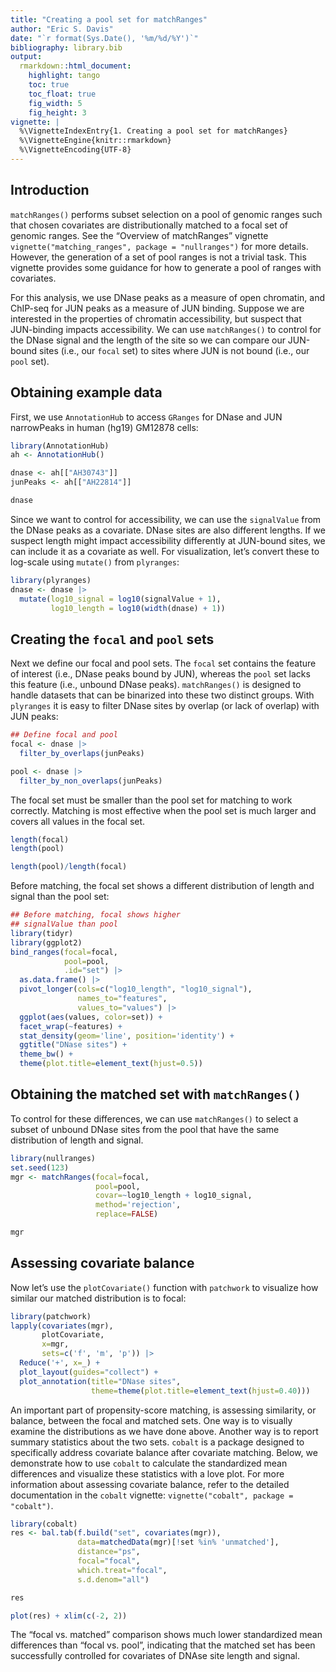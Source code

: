 ```yaml
---
title: "Creating a pool set for matchRanges"
author: "Eric S. Davis"
date: "`r format(Sys.Date(), '%m/%d/%Y')`"
bibliography: library.bib
output:
  rmarkdown::html_document:
    highlight: tango
    toc: true
    toc_float: true
    fig_width: 5
    fig_height: 3
vignette: |
  %\VignetteIndexEntry{1. Creating a pool set for matchRanges}
  %\VignetteEngine{knitr::rmarkdown}
  %\VignetteEncoding{UTF-8}
---
```


## Introduction

`matchRanges()` performs subset selection on a pool of genomic ranges
such that chosen covariates are distributionally matched to 
a focal set of genomic ranges. 
See the "Overview of matchRanges" vignette 
`vignette("matching_ranges", package = "nullranges")` for more details.
However, the generation of a set of 
pool ranges is not a trivial task. This vignette provides some
guidance for how to generate a pool of ranges with covariates.

For this analysis, we use DNase peaks as a measure of open
chromatin, and ChIP-seq for JUN peaks as a measure of JUN
binding. Suppose we are interested in the properties of
chromatin accessibility, but suspect that JUN-binding impacts
accessibility. We can use `matchRanges()` to control for
the DNase signal and the length of the site so we can compare
our JUN-bound sites (i.e., our `focal` set) to sites where
JUN is not bound (i.e., our `pool` set).

## Obtaining example data

First, we use `AnnotationHub` to access `GRanges` for DNase and
JUN narrowPeaks in human (hg19) GM12878 cells:

```r
library(AnnotationHub)
ah <- AnnotationHub()

dnase <- ah[["AH30743"]]
junPeaks <- ah[["AH22814"]]

dnase
```

Since we want to control for accessibility, we can use the
`signalValue` from the DNase peaks as a covariate. DNase sites
are also different lengths. If we suspect length might impact
accessibility differently at JUN-bound sites, we can include it
as a covariate as well. For visualization, let's convert these 
to log-scale using `mutate()` from `plyranges`:

```r
library(plyranges)
dnase <- dnase |>
  mutate(log10_signal = log10(signalValue + 1),
         log10_length = log10(width(dnase) + 1))
```

## Creating the `focal` and `pool` sets

Next we define our focal and pool sets. The `focal` set contains
the feature of interest (i.e., DNase peaks bound by JUN),
whereas the `pool` set lacks this feature (i.e., unbound DNase
peaks). `matchRanges()` is designed to handle datasets that can
be binarized into these two distinct groups. With `plyranges`
it is easy to filter DNase sites by overlap (or lack of overlap)
with JUN peaks:

```r
## Define focal and pool
focal <- dnase |>
  filter_by_overlaps(junPeaks)

pool <- dnase |>
  filter_by_non_overlaps(junPeaks)

```

The focal set must be smaller than the pool set for matching
to work correctly. Matching is most effective when the pool
set is much larger and covers all values in the focal set.

```r
length(focal)
length(pool)

length(pool)/length(focal)
```

Before matching, the focal set shows a different
distribution of length and signal than the pool 
set:

```r
## Before matching, focal shows higher
## signalValue than pool
library(tidyr)
library(ggplot2)
bind_ranges(focal=focal,
            pool=pool,
            .id="set") |>
  as.data.frame() |>
  pivot_longer(cols=c("log10_length", "log10_signal"),
               names_to="features",
               values_to="values") |>
  ggplot(aes(values, color=set)) +
  facet_wrap(~features) +
  stat_density(geom='line', position='identity') +
  ggtitle("DNase sites") +
  theme_bw() +
  theme(plot.title=element_text(hjust=0.5))
```

## Obtaining the matched set with `matchRanges()`

To control for these differences, we can use `matchRanges()` to
select a subset of unbound DNase sites from the pool that have
the same distribution of length and signal.

```r
library(nullranges)
set.seed(123)
mgr <- matchRanges(focal=focal,
                   pool=pool,
                   covar=~log10_length + log10_signal,
                   method='rejection',
                   replace=FALSE)

mgr
```

## Assessing covariate balance

Now let's use the `plotCovariate()` function with `patchwork` to
visualize how similar our matched distribution is to focal:

```r
library(patchwork)
lapply(covariates(mgr),
       plotCovariate,
       x=mgr,
       sets=c('f', 'm', 'p')) |>
  Reduce('+', x=_) +
  plot_layout(guides="collect") +
  plot_annotation(title="DNase sites",
                  theme=theme(plot.title=element_text(hjust=0.40)))
```

An important part of propensity-score matching, is assessing
similarity, or balance, between the focal and matched sets.
One way is to visually examine the distributions as we have
done above. Another way is to report summary statistics about
the two sets. `cobalt` is a package designed to specifically
address covariate balance after covariate matching. Below, we
demonstrate how to use `cobalt` to calculate the standardized mean
differences and visualize these statistics with a love plot.
For more information about assessing covariate balance, refer
to the detailed documentation in the `cobalt` vignette:
`vignette("cobalt", package = "cobalt")`.

```r
library(cobalt)
res <- bal.tab(f.build("set", covariates(mgr)),
               data=matchedData(mgr)[!set %in% 'unmatched'],
               distance="ps",
               focal="focal",
               which.treat="focal",
               s.d.denom="all")

res

plot(res) + xlim(c(-2, 2))

```

The "focal vs. matched" comparison shows much lower
standardized mean differences than "focal vs. pool",
indicating that the matched set has been
successfully controlled for covariates of DNAse site
length and signal.